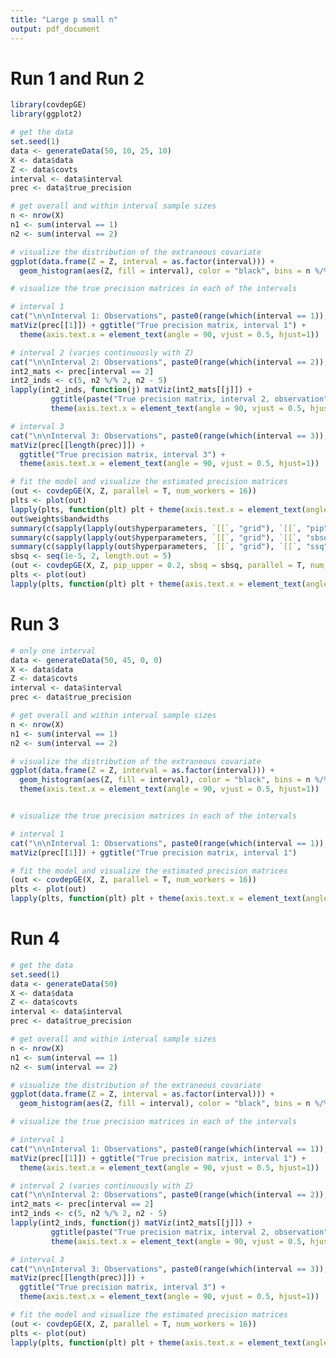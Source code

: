 ```yaml
---
title: "Large p small n"
output: pdf_document
---
```


# Run 1 and Run 2

```r
library(covdepGE)
library(ggplot2)

# get the data
set.seed(1)
data <- generateData(50, 10, 25, 10)
X <- data$data
Z <- data$covts
interval <- data$interval
prec <- data$true_precision

# get overall and within interval sample sizes
n <- nrow(X)
n1 <- sum(interval == 1)
n2 <- sum(interval == 2)

# visualize the distribution of the extraneous covariate
ggplot(data.frame(Z = Z, interval = as.factor(interval))) +
  geom_histogram(aes(Z, fill = interval), color = "black", bins = n %/% 5)

# visualize the true precision matrices in each of the intervals

# interval 1
cat("\n\nInterval 1: Observations", paste0(range(which(interval == 1)), collapse = ",...,"))
matViz(prec[[1]]) + ggtitle("True precision matrix, interval 1") + 
  theme(axis.text.x = element_text(angle = 90, vjust = 0.5, hjust=1))

# interval 2 (varies continuously with Z)
cat("\n\nInterval 2: Observations", paste0(range(which(interval == 2)), collapse = ",...,"))
int2_mats <- prec[interval == 2]
int2_inds <- c(5, n2 %/% 2, n2 - 5)
lapply(int2_inds, function(j) matViz(int2_mats[[j]]) +
         ggtitle(paste("True precision matrix, interval 2, observation", j)) + 
         theme(axis.text.x = element_text(angle = 90, vjust = 0.5, hjust=1)))

# interval 3
cat("\n\nInterval 3: Observations", paste0(range(which(interval == 3)), collapse = ",...,"))
matViz(prec[[length(prec)]]) +
  ggtitle("True precision matrix, interval 3") + 
  theme(axis.text.x = element_text(angle = 90, vjust = 0.5, hjust=1))

# fit the model and visualize the estimated precision matrices
(out <- covdepGE(X, Z, parallel = T, num_workers = 16))
plts <- plot(out)
lapply(plts, function(plt) plt + theme(axis.text.x = element_text(angle = 90, vjust = 0.5, hjust=1)))
out$weights$bandwidths
summary(c(sapply(lapply(out$hyperparameters, `[[`, "grid"), `[[`, "pip")))
summary(c(sapply(lapply(out$hyperparameters, `[[`, "grid"), `[[`, "sbsq")))
summary(c(sapply(lapply(out$hyperparameters, `[[`, "grid"), `[[`, "ssq")))
sbsq <- seq(1e-5, 2, length.out = 5)
(out <- covdepGE(X, Z, pip_upper = 0.2, sbsq = sbsq, parallel = T, num_workers = 16))
plts <- plot(out)
lapply(plts, function(plt) plt + theme(axis.text.x = element_text(angle = 90, vjust = 0.5, hjust=1)))
```

# Run 3

```r
# only one interval
data <- generateData(50, 45, 0, 0)
X <- data$data
Z <- data$covts
interval <- data$interval
prec <- data$true_precision

# get overall and within interval sample sizes
n <- nrow(X)
n1 <- sum(interval == 1)
n2 <- sum(interval == 2)

# visualize the distribution of the extraneous covariate
ggplot(data.frame(Z = Z, interval = as.factor(interval))) +
  geom_histogram(aes(Z, fill = interval), color = "black", bins = n %/% 5) + 
  theme(axis.text.x = element_text(angle = 90, vjust = 0.5, hjust=1))


# visualize the true precision matrices in each of the intervals

# interval 1
cat("\n\nInterval 1: Observations", paste0(range(which(interval == 1)), collapse = ",...,"))
matViz(prec[[1]]) + ggtitle("True precision matrix, interval 1")

# fit the model and visualize the estimated precision matrices
(out <- covdepGE(X, Z, parallel = T, num_workers = 16))
plts <- plot(out)
lapply(plts, function(plt) plt + theme(axis.text.x = element_text(angle = 90, vjust = 0.5, hjust=1)))
```

# Run 4

```r
# get the data
set.seed(1)
data <- generateData(50)
X <- data$data
Z <- data$covts
interval <- data$interval
prec <- data$true_precision

# get overall and within interval sample sizes
n <- nrow(X)
n1 <- sum(interval == 1)
n2 <- sum(interval == 2)

# visualize the distribution of the extraneous covariate
ggplot(data.frame(Z = Z, interval = as.factor(interval))) +
  geom_histogram(aes(Z, fill = interval), color = "black", bins = n %/% 5)

# visualize the true precision matrices in each of the intervals

# interval 1
cat("\n\nInterval 1: Observations", paste0(range(which(interval == 1)), collapse = ",...,"))
matViz(prec[[1]]) + ggtitle("True precision matrix, interval 1") + 
  theme(axis.text.x = element_text(angle = 90, vjust = 0.5, hjust=1))

# interval 2 (varies continuously with Z)
cat("\n\nInterval 2: Observations", paste0(range(which(interval == 2)), collapse = ",...,"))
int2_mats <- prec[interval == 2]
int2_inds <- c(5, n2 %/% 2, n2 - 5)
lapply(int2_inds, function(j) matViz(int2_mats[[j]]) +
         ggtitle(paste("True precision matrix, interval 2, observation", j)) + 
         theme(axis.text.x = element_text(angle = 90, vjust = 0.5, hjust=1)))

# interval 3
cat("\n\nInterval 3: Observations", paste0(range(which(interval == 3)), collapse = ",...,"))
matViz(prec[[length(prec)]]) +
  ggtitle("True precision matrix, interval 3") + 
  theme(axis.text.x = element_text(angle = 90, vjust = 0.5, hjust=1))

# fit the model and visualize the estimated precision matrices
(out <- covdepGE(X, Z, parallel = T, num_workers = 16))
plts <- plot(out)
lapply(plts, function(plt) plt + theme(axis.text.x = element_text(angle = 90, vjust = 0.5, hjust=1)))
```
